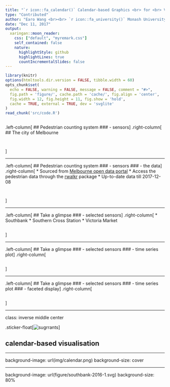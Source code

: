 ```yaml
---
title: "`r icon::fa_calendar()` Calendar-based Graphics <br> for <br> Visualising People’s Daily Schedules"
type: "Contributed"
author: "Earo Wang <br><br> `r icon::fa_university()` Monash University"
date: "Dec 11, 2017"
output:
  xaringan::moon_reader:
    css: ["default", "myremark.css"]
    self_contained: false
    nature:
      highlightStyle: github
      highlightLines: true
      countIncrementalSlides: false
---
```


```r
library(knitr)
options(htmltools.dir.version = FALSE, tibble.width = 60)
opts_chunk$set(
  echo = FALSE, warning = FALSE, message = FALSE, comment = "#>",
  fig.path = 'figure/', cache.path = 'cache/', fig.align = 'center', 
  fig.width = 12, fig.height = 11, fig.show = 'hold', 
  cache = TRUE, external = TRUE, dev = 'svglite'
)
read_chunk('src/code.R')
```

```r
```

.left-column[
## Pedestrian counting system
### - sensors
]
.right-column[
## The city of Melbourne
```r
```
```r
```
]

---

.left-column[
## Pedestrian counting system
### - sensors
### - the data
]
.right-column[
* Sourced from [Melbourne open data portal](http://www.pedestrian.melbourne.vic.gov.au)
* Access the pedestrian data through the [rwalkr](http://pkg.earo.me/rwalkr/) package
* Up-to-date data till 2017-12-08
```r
```
```r
```
]

---

.left-column[
## Take a glimpse
### - selected sensors
]
.right-column[
* Southbank
* Southern Cross Station
* Victoria Market
```r
```
]

---

.left-column[
## Take a glimpse
### - selected sensors
### - time series plot
]
.right-column[
```r
```
]

---

.left-column[
## Take a glimpse
### - selected sensors
### - time series plot
### - faceted display
]
.right-column[
```r
```
]

---

class: inverse middle center

.sticker-float[![sugrrants](img/sugrrants.svg)]

## calendar-based visualisation

---

background-image: url(img/calendar.png)
background-size: cover

---

background-image: url(figure/southbank-2016-1.svg)
background-size: 80%
